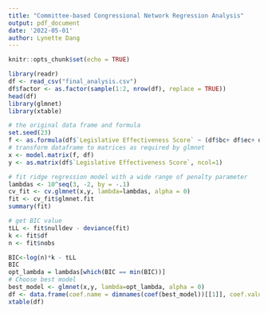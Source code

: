 ```yaml
---
title: "Committee-based Congressional Network Regression Analysis"
output: pdf_document
date: '2022-05-01'
author: Lynette Dang
---
```


```r
knitr::opts_chunk$set(echo = TRUE)
```

```r
library(readr)
df <- read_csv("final_analysis.csv")
df$factor <- as.factor(sample(1:2, nrow(df), replace = TRUE))
head(df)
library(glmnet)
library(xtable)

# the original data frame and formula
set.seed(23)
f <- as.formula(df$`Legislative Effectiveness Score` ~ (df$bc+ df$ec+ df$cc+ df$dc + df$`Predicted Gender` + df$`Predicted Ethnicity`)^2)
# transform dataframe to matrices as required by glmnet
x <- model.matrix(f, df)
y <- as.matrix(df$`Legislative Effectiveness Score`, ncol=1)

# fit ridge regression model with a wide range of penalty parameter  
lambdas <- 10^seq(3, -2, by = -.1)
cv_fit <- cv.glmnet(x,y, lambda=lambdas, alpha = 0)
fit <- cv_fit$glmnet.fit
summary(fit)

# get BIC value
tLL <- fit$nulldev - deviance(fit)
k <- fit$df
n <- fit$nobs

BIC<-log(n)*k - tLL
BIC
opt_lambda = lambdas[which(BIC == min(BIC))]
# Choose best model
best_model <- glmnet(x,y, lambda=opt_lambda, alpha = 0)
df <- data.frame(coef.name = dimnames(coef(best_model))[[1]], coef.value = matrix(coef(best_model)))
xtable(df)
```
